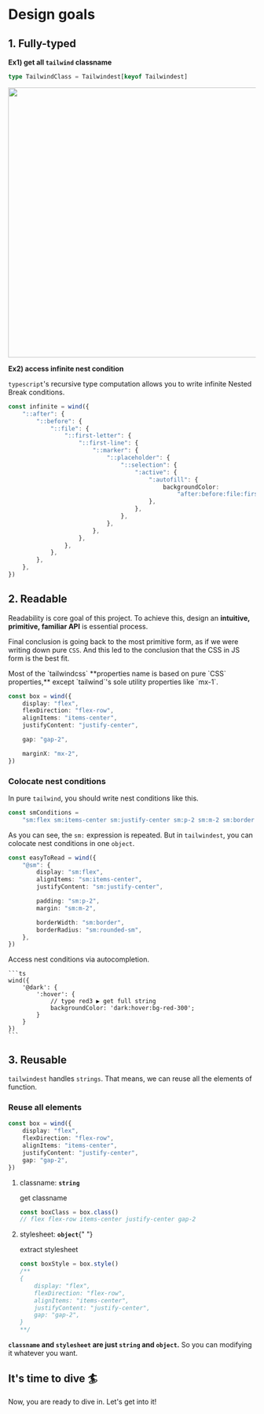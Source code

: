 
# Design goals

## 1. Fully-typed

**Ex1) get all `tailwind` classname**

```ts
type TailwindClass = Tailwindest[keyof Tailwindest]
```

<img src="./../../images/tailwindest.type.png" width="550px" />

**Ex2) access infinite nest condition**

`typescript`'s recursive type computation allows you to write infinite Nested Break conditions.

```ts
const infinite = wind({
    "::after": {
        "::before": {
            "::file": {
                "::first-letter": {
                    "::first-line": {
                        "::marker": {
                            "::placeholder": {
                                "::selection": {
                                    ":active": {
                                        ":autofill": {
                                            backgroundColor:
                                                "after:before:file:first-letter:first-line:marker:placeholder:selection:active:autofill:bg-amber-100",
                                        },
                                    },
                                },
                            },
                        },
                    },
                },
            },
        },
    },
})
```

## 2. Readable

Readability is core goal of this project.
To achieve this, design an **<Underline>intuitive</Underline>, <Underline>primitive</Underline>, <Underline>familiar</Underline> API** is essential process.

Final conclusion is going back to the most primitive form, as if we were writing down pure `CSS`. And this led to the conclusion that the CSS in JS form is the best fit.

<Callout type="info">
    Most of the `tailwindcss` **properties name is based on pure `CSS`
    properties,** except `tailwind`'s sole utility properties like `mx-1`.
</Callout>

```ts
const box = wind({
    display: "flex",
    flexDirection: "flex-row",
    alignItems: "items-center",
    justifyContent: "justify-center",

    gap: "gap-2",

    marginX: "mx-2",
})
```

### Colocate nest conditions

In pure `tailwind`, you should write nest conditions like this.

```ts
const smConditions =
    "sm:flex sm:items-center sm:justify-center sm:p-2 sm:m-2 sm:border sm:rounded-sm"
```

As you can see, the `sm:` expression is repeated. But in `tailwindest`, you can colocate nest conditions in one `object`.

```ts
const easyToRead = wind({
    "@sm": {
        display: "sm:flex",
        alignItems: "sm:items-center",
        justifyContent: "sm:justify-center",

        padding: "sm:p-2",
        margin: "sm:m-2",

        borderWidth: "sm:border",
        borderRadius: "sm:rounded-sm",
    },
})
```

<Callout>
    Access nest conditions via autocompletion.

    ```ts
    wind({
        '@dark': {
            ':hover': {
                // type red3 ▶️ get full string
                backgroundColor: 'dark:hover:bg-red-300';
            }
        }
    })
    ```

</Callout>

## 3. Reusable

`tailwindest` handles `strings`. That means, we can reuse all the elements of function.

### Reuse all elements

```ts
const box = wind({
    display: "flex",
    flexDirection: "flex-row",
    alignItems: "items-center",
    justifyContent: "justify-center",
    gap: "gap-2",
})
```

1. <Underline>classname</Underline>: **`string`**

    get classname

    ```ts
    const boxClass = box.class()
    // flex flex-row items-center justify-center gap-2
    ```

2. <Underline>stylesheet</Underline>: **`object`**{" "}

    extract stylesheet

    ```ts
    const boxStyle = box.style()
    /**
    {
        display: "flex",
        flexDirection: "flex-row",
        alignItems: "items-center",
        justifyContent: "justify-center",
        gap: "gap-2",
    }
    **/
    ```

**`classname` and `stylesheet` are just `string` and `object`.** So you can
modifying it whatever you want.

## It's time to dive 🏄

Now, you are ready to dive in. Let's get into it!
